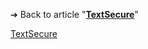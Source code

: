 {{LSR|
 article = TextSecure
| latest_release_version = [https://play.google.com/store/apps/details?id=org.thoughtcrime.securesms  '''Android''' 2.4.2]
| latest_release_date = {{Start date and age|2015|01|15}}
}}<noinclude>

➔ Back to article "'''[[TextSecure]]'''"

[[Category:最新穩定版模板|TextSecure]]
</noinclude>